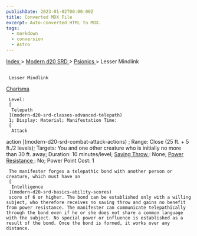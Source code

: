 ```yaml
---
publishDate: 2023-01-02T00:00:00Z
title: Converted MDX File
excerpt: Auto-converted HTML to MDX.
tags:
  - markdown
  - conversion
  - Astro
---
```


[
Index
](-index) >
[
Modern d20 SRD
](modern-d20-srd-index) >
[
Psionics
](modern-d20-srd-psionics-index) > Lesser Mindlink

##

     Lesser Mindlink

[
Charisma
](modern-d20-srd-basics-ability-scores)

     Level:
     [
      Telepath
     ](modern-d20-srd-classes-advanced-telepath)
     1; Display: Material; Manifestation Time:
     [
      Attack

action
](modern-d20-srd-combat-attack-actions)
; Range: Close (25 ft. + 5 ft./2 levels); Targets: You and one other creature who is initially no more than 30 ft. away; Duration: 10 minutes/level;
[
Saving
Throw
](modern-d20-srd-basics-saving-throws)
: None;
[
Power
Resistance
](modern-d20-srd-special-abilities-power-resistance)
: No; Power Point Cost: 1

     The manifester forges a telepathic bond with another person or creature, which must have an
     [
      Intelligence
     ](modern-d20-srd-basics-ability-scores)
     score of 6 or higher. The bond can be established only with a willing subject, who therefore receives no saving throw and gains no benefit from power resistance. The manifester can communicate telepathically through the bond even if he or she does not share a common language with the subject. No special power or influence is established as a result of the bond. Once the bond is formed, it works over any distance.
